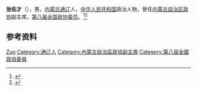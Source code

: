 '''张佐才'''（{{bd|1931年|8月|}}），男，[[内蒙古|内蒙古]][[通辽|通辽]]人，[[中华人民共和国|中华人民共和国]]政治人物，曾任[[内蒙古自治区政协|内蒙古自治区政协]]副主席，[[第八届全国政协委员|第八届全国政协委员]]。<ref>{{Cite book|title=历届全国政协委员人名辞典|author=|publisher=中国国际广播出版社|year=1996|isbn=9787507813746|location=北京|pages=286}}</ref><ref>{{Cite book|title=中华人民共和国职官志|author=何虎生, 李耀东, 向常福主编|publisher=中国社会出版社|year=2003|isbn=9787800883934|location=北京|pages=}}</ref>

== 参考资料 ==
{{reflist}}

{{中国人物小作品}}

{{Authority control}}
{{DEFAULTSORT:Zhang张}}
[[Category:张姓|Zuo]]
[[Category:通辽人|Category:通辽人]]
[[Category:內蒙古自治區政協副主席|Category:內蒙古自治區政協副主席]]
[[Category:第八屆全國政協委員|Category:第八屆全國政協委員]]